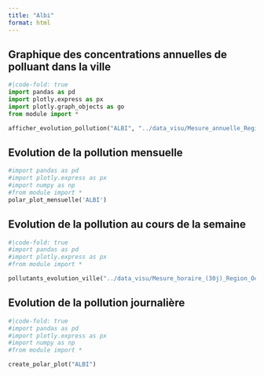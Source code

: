 ```yaml
---
title: "Albi"
format: html
---
```


## Graphique des concentrations  annuelles de polluant dans la ville
```python
#|code-fold: true
import pandas as pd
import plotly.express as px
import plotly.graph_objects as go
from module import *

afficher_evolution_pollution("ALBI", "../data_visu/Mesure_annuelle_Region_Occitanie_Polluants_Principaux.csv",['NO2', 'PM2.5', 'PM10', 'NOX', 'NO'])
```

## Evolution de la pollution mensuelle 
```python
#import pandas as pd
#import plotly.express as px
#import numpy as np
#from module import * 
polar_plot_mensuelle('ALBI')
```

## Evolution de la pollution au cours de la semaine
```python
#|code-fold: true
#import pandas as pd
#import plotly.express as px
#from module import *

pollutants_evolution_ville("../data_visu/Mesure_horaire_(30j)_Region_Occitanie_Polluants_Reglementaires.csv",['NO2', 'PM2.5', 'PM10', 'NOX', 'NO'],"ALBI")
```

## Evolution de la pollution journalière
```python
#|code-fold: true
#import pandas as pd
#import plotly.express as px
#import numpy as np
#from module import *

create_polar_plot("ALBI")
```